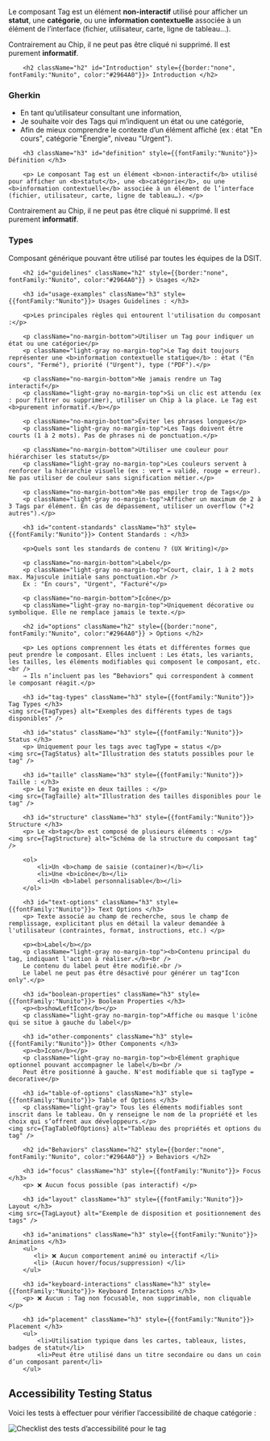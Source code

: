 



<Meta title="Composants/Tag" />

<HeaderComponent title="Tag" linkFigma="https://www.figma.com/design/Wiy8uWsWjoagf95lOmPXNU/01.0-Design-System-RTE---WEB?node-id=1744-1406&p=f&m=dev" linkGithub="https://github.com/rte-france/design-system-rte/tree/main/packages/react/src/components/tag"  />

<p className="no-margin-bottom"> Le composant Tag est un élément <b>non-interactif</b> utilisé pour afficher un <b>statut</b>, une <b>catégorie</b>, ou une <b>information contextuelle</b> associée à un élément de l’interface (fichier, utilisateur, carte, ligne de tableau…). </p>
<p className="no-margin-top"> Contrairement au Chip, il ne peut pas être cliqué ni supprimé. Il est purement <b>informatif</b>.</p>

<StorybookTabs>

<div className="Overview">

        <h2 className="h2" id="Introduction" style={{border:"none", fontFamily:"Nunito", color:"#2964A0"}}> Introduction </h2>

<h3 className="h3" id="gherkin" style={{fontFamily:"Nunito"}}> Gherkin </h3>
<ul>
    <li> En tant qu’utilisateur consultant une information,</li>
    <li> Je souhaite voir des Tags qui m’indiquent un état ou une catégorie,</li>
    <li> Afin de mieux comprendre le contexte d’un élément affiché (ex : état "En cours", catégorie "Énergie", niveau "Urgent").</li>
</ul>

        <h3 className="h3" id="definition" style={{fontFamily:"Nunito"}}> Définition </h3>

        <p> Le composant Tag est un élément <b>non-interactif</b> utilisé pour afficher un <b>statut</b>, une <b>catégorie</b>, ou une <b>information contextuelle</b> associée à un élément de l’interface (fichier, utilisateur, carte, ligne de tableau…). </p>
<p> Contrairement au Chip, il ne peut pas être cliqué ni supprimé. Il est purement <b>informatif</b>.</p>

<h3 className="h3" id="types" style={{fontFamily:"Nunito"}}> Types </h3>
<p> Composant générique pouvant être utilisé par toutes les équipes de la DSIT.</p>

</div>

<div className="Guidelines">

        <h2 id="guidelines" className="h2" style={{border:"none", fontFamily:"Nunito", color:"#2964A0"}} > Usages </h2>

        <h3 id="usage-examples" className="h3" style={{fontFamily:"Nunito"}}> Usages Guidelines : </h3>

        <p>Les principales règles qui entourent l'utilisation du composant :</p>

        <p className="no-margin-bottom">Utiliser un Tag pour indiquer un état ou une catégorie</p>
        <p className="light-gray no-margin-top">Le Tag doit toujours représenter une <b>information contextuelle statique</b> : état ("En cours", "Fermé"), priorité ("Urgent"), type ("PDF").</p>

        <p className="no-margin-bottom">Ne jamais rendre un Tag interactif</p>
        <p className="light-gray no-margin-top">Si un clic est attendu (ex : pour filtrer ou supprimer), utiliser un Chip à la place. Le Tag est <b>purement informatif.</b></p>

        <p className="no-margin-bottom">Éviter les phrases longues</p>
        <p className="light-gray no-margin-top">Les Tags doivent être courts (1 à 2 mots). Pas de phrases ni de ponctuation.</p>

        <p className="no-margin-bottom">Utiliser une couleur pour hiérarchiser les statuts</p>
        <p className="light-gray no-margin-top">Les couleurs servent à renforcer la hiérarchie visuelle (ex : vert = validé, rouge = erreur). Ne pas utiliser de couleur sans signification métier.</p>

        <p className="no-margin-bottom">Ne pas empiler trop de Tags</p>
        <p className="light-gray no-margin-top">Afficher un maximum de 2 à 3 Tags par élément. En cas de dépassement, utiliser un overflow ("+2 autres").</p>

        <h3 id="content-standards" className="h3" style={{fontFamily:"Nunito"}}> Content Standards : </h3>

        <p>Quels sont les standards de contenu ? (UX Writing)</p>

        <p className="no-margin-bottom">Label</p>
        <p className="light-gray no-margin-top">Court, clair, 1 à 2 mots max. Majuscule initiale sans ponctuation.<br />
        Ex : "En cours", "Urgent", "Facturé"</p>

        <p className="no-margin-bottom">Icône</p>
        <p className="light-gray no-margin-top">Uniquement décorative ou symbolique. Elle ne remplace jamais le texte.</p>

        <h2 id="options" className="h2" style={{border:"none", fontFamily:"Nunito", color:"#2964A0"}} > Options </h2>

        <p> Les options comprennent les états et différentes formes que peut prendre le composant. Elles incluent : Les états, les variants, les tailles, les éléments modifiables qui composent le composant, etc. <br />
        → Ils n’incluent pas les “Behaviors” qui correspondent à comment le composant réagit.</p>

        <h3 id="tag-types" className="h3" style={{fontFamily:"Nunito"}}> Tag Types </h3>
    <img src={TagTypes} alt="Exemples des différents types de tags disponibles" />

        <h3 id="status" className="h3" style={{fontFamily:"Nunito"}}> Status </h3>
        <p> Uniquement pour les tags avec tagType = status </p>
    <img src={TagStatus} alt="Illustration des statuts possibles pour le tag" />

        <h3 id="taille" className="h3" style={{fontFamily:"Nunito"}}> Taille : </h3>
        <p> Le Tag existe en deux tailles : </p>
    <img src={TagTaille} alt="Illustration des tailles disponibles pour le tag" />

        <h3 id="structure" className="h3" style={{fontFamily:"Nunito"}}> Structure </h3>
        <p> Le <b>tag</b> est composé de plusieurs éléments : </p>
    <img src={TagStructure} alt="Schéma de la structure du composant tag" />

        <ol>
            <li>Un <b>champ de saisie (container)</b></li>
            <li>Une <b>icône</b></li>
            <li>Un <b>label personnalisable</b></li>
        </ol>

        <h3 id="text-options" className="h3" style={{fontFamily:"Nunito"}}> Text Options </h3>
        <p> Texte associé au champ de recherche, sous le champ de remplissage, explicitant plus en détail la valeur demandée à l'utilisateur (contraintes, format, instructions, etc.) </p>

        <p><b>Label</b></p>
        <p className="light-gray no-margin-top"><b>Contenu principal du tag, indiquant l'action à réaliser.</b><br />
        Le contenu du label peut être modifié.<br />
        Le label ne peut pas être désactivé pour générer un tag"Icon only".</p>

        <h3 id="boolean-properties" className="h3" style={{fontFamily:"Nunito"}}> Boolean Properties </h3>
        <p><b>showLeftIcon</b></p>
        <p className="light-gray no-margin-top">Affiche ou masque l'icône qui se situe à gauche du label</p>

        <h3 id="other-components" className="h3" style={{fontFamily:"Nunito"}}> Other Components </h3>
        <p><b>Icon</b></p>
        <p className="light-gray no-margin-top"><b>Elément graphique optionnel pouvant accompagner le label</b><br />
        Peut être positionné à gauche. N'est modifiable que si tagType = decorative</p>

        <h3 id="table-of-options" className="h3" style={{fontFamily:"Nunito"}}> Table of Options </h3>
        <p className="light-gray"> Tous les éléments modifiables sont inscrit dans le tableau. On y renseigne le nom de la propriété et les choix qui s’offrent aux développeurs.</p>
    <img src={TagTableOfOptions} alt="Tableau des propriétés et options du tag" />

        <h2 id="Behaviors" className="h2" style={{border:"none", fontFamily:"Nunito", color:"#2964A0"}} > Behaviors </h2>

        <h3 id="focus" className="h3" style={{fontFamily:"Nunito"}}> Focus </h3>
        <p> ❌ Aucun focus possible (pas interactif) </p>

        <h3 id="layout" className="h3" style={{fontFamily:"Nunito"}}> Layout </h3>
    <img src={TagLayout} alt="Exemple de disposition et positionnement des tags" />

        <h3 id="animations" className="h3" style={{fontFamily:"Nunito"}}> Animations </h3>
        <ul>
           <li> ❌ Aucun comportement animé ou interactif </li>
           <li> (Aucun hover/focus/suppression) </li>
        </ul>

        <h3 id="keyboard-interactions" className="h3" style={{fontFamily:"Nunito"}}> Keyboard Interactions </h3>
        <p> ❌ Aucun : Tag non focusable, non supprimable, non cliquable </p>

        <h3 id="placement" className="h3" style={{fontFamily:"Nunito"}}> Placement </h3>
        <ul>
            <li>Utilisation typique dans les cartes, tableaux, listes, badges de statut</li>
            <li>Peut être utilisé dans un titre secondaire ou dans un coin d’un composant parent</li>
        </ul>

</div>

<div className="Accessibilité">

<h2 className="h2" id="accessibility-testing-status" style={{border:"none", fontFamily:"Nunito", color:"#2964A0"}}> Accessibility Testing Status </h2>
<p> Voici les tests à effectuer pour vérifier l’accessibilité de chaque catégorie : </p>
<img src={TagAccessibility} alt="Checklist des tests d’accessibilité pour le tag" />

</div>

</StorybookTabs>